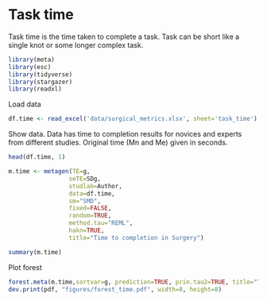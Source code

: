 

# Task time

Task time is the time taken to complete a task. Task can be short like a single knot or some longer complex task.
```r
library(meta)
library(esc)
library(tidyverse)
library(stargazer)
library(readxl)
```
Load data
```r
df.time <- read_excel('data/surgical_metrics.xlsx', sheet='task_time')
```
Show data. Data has time to completion results for novices and experts from different studies. Original time (Mn and Me) given in seconds.
```r
head(df.time, 1)
```

```r
m.time <- metagen(TE=g,
                 seTE=SDg,
                 studlab=Author,
                 data=df.time,
                 sm="SMD",
                 fixed=FALSE,
                 random=TRUE,
                 method.tau="REML",
                 hakn=TRUE,
                 title="Time to completion in Surgery")
```
```r
summary(m.time)
```
Plot forest
```r
forest.meta(m.time,sortvar=g, prediction=TRUE, prin.tau2=TRUE, title="Time to completion in Surgery")
dev.print(pdf, "figures/forest_time.pdf", width=8, height=8)


```





